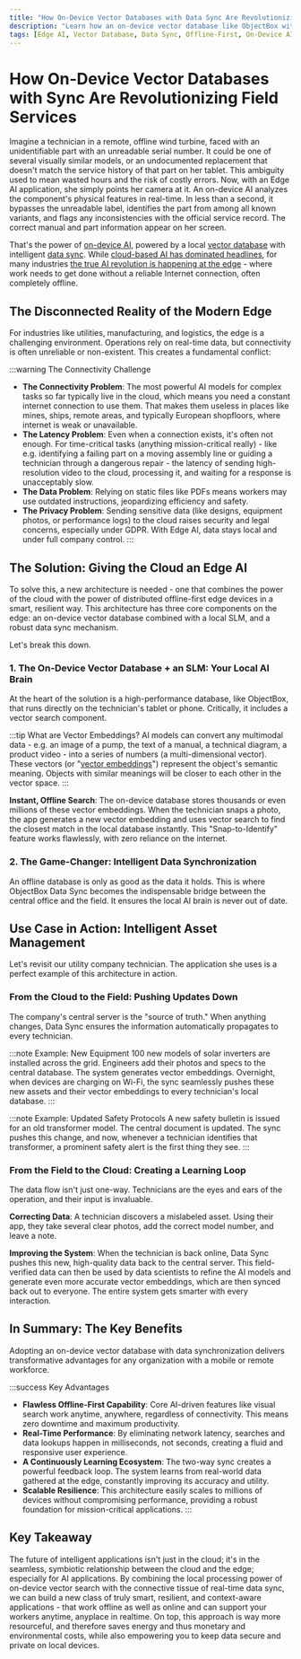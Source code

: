```yaml
---
title: "How On-Device Vector Databases with Data Sync Are Revolutionizing Field Services"
description: "Learn how an on-device vector database like ObjectBox with real-time data sync enables powerful, offline-first AI applications for industries like field services."
tags: [Edge AI, Vector Database, Data Sync, Offline-First, On-Device AI]
---
```



# How On-Device Vector Databases with Sync Are Revolutionizing Field Services

Imagine a technician in a remote, offline wind turbine, faced with an unidentifiable part with an unreadable serial number. It could be one of several visually similar models, or an undocumented replacement that doesn't match the service history of that part on her tablet. This ambiguity used to mean wasted hours and the risk of costly errors. Now, with an Edge AI application, she simply points her camera at it. An on-device AI analyzes the component's physical features in real-time. In less than a second, it bypasses the unreadable label, identifies the part from among all known variants, and flags any inconsistencies with the official service record. The correct manual and part information appear on her screen.

That's the power of [on-device AI](https://objectbox.io/local-ai-what-it-is-and-why-we-need-it/), powered by a local [vector database](https://objectbox.io/on-device-vector-databases-and-edge-ai/) with intelligent [data sync](https://objectbox.io/what-is-data-synchronization-how-to-keep-data-in-sync/). While [cloud-based AI has dominated headlines](https://www.ciodive.com/news/cloud-infrastructure-services-iaas-growth-aws-microsoft-google/757343/), for many industries [the true AI revolution is happening at the edge](https://arxiv.org/abs/2507.11545) - where work needs to get done without a reliable Internet connection, often completely offline.

## The Disconnected Reality of the Modern Edge

For industries like utilities, manufacturing, and logistics, the edge is a challenging environment. Operations rely on real-time data, but connectivity is often unreliable or non-existent. This creates a fundamental conflict:

:::warning The Connectivity Challenge
- **The Connectivity Problem**: The most powerful AI models for complex tasks so far typically live in the cloud, which means you need a constant internet connection to use them. That makes them useless in places like mines, ships, remote areas, and typically European shopfloors, where internet is weak or unavailable.
- **The Latency Problem**: Even when a connection exists, it's often not enough. For time-critical tasks (anything mission-critical really) - like e.g. identifying a failing part on a moving assembly line or guiding a technician through a dangerous repair - the latency of sending high-resolution video to the cloud, processing it, and waiting for a response is unacceptably slow.
- **The Data Problem**: Relying on static files like PDFs means workers may use outdated instructions, jeopardizing efficiency and safety.
- **The Privacy Problem**: Sending sensitive data (like designs, equipment photos, or performance logs) to the cloud raises security and legal concerns, especially under GDPR. With Edge AI, data stays local and under full company control.
:::

## The Solution: Giving the Cloud an Edge AI

To solve this, a new architecture is needed - one that combines the power of the cloud with the power of distributed offline-first edge devices in a smart, resilient way. This architecture has three core components on the edge: an on-device vector database combined with a local SLM, and a robust data sync mechanism. 

Let's break this down.

### 1. The On-Device Vector Database + an SLM: Your Local AI Brain

At the heart of the solution is a high-performance database, like ObjectBox, that runs directly on the technician's tablet or phone. Critically, it includes a vector search component.

:::tip What are Vector Embeddings?
AI models can convert any multimodal data - e.g. an image of a pump, the text of a manual, a technical diagram, a product video - into a series of numbers (a multi-dimensional vector). These vectors (or "[vector embeddings](https://en.wikipedia.org/wiki/Embedding_(machine_learning))") represent the object's semantic meaning. Objects with similar meanings will be closer to each other in the vector space.
:::

**Instant, Offline Search**: The on-device database stores thousands or even millions of these vector embeddings. When the technician snaps a photo, the app generates a new vector embedding and uses vector search to find the closest match in the local database instantly. This "Snap-to-Identify" feature works flawlessly, with zero reliance on the internet.

### 2. The Game-Changer: Intelligent Data Synchronization

An offline database is only as good as the data it holds. This is where ObjectBox Data Sync becomes the indispensable bridge between the central office and the field. It ensures the local AI brain is never out of date.

## Use Case in Action: Intelligent Asset Management

Let's revisit our utility company technician. The application she uses is a perfect example of this architecture in action.

### From the Cloud to the Field: Pushing Updates Down

The company's central server is the "source of truth." When anything changes, Data Sync ensures the information automatically propagates to every technician.

:::note Example: New Equipment
100 new models of solar inverters are installed across the grid. Engineers add their photos and specs to the central database. The system generates vector embeddings. Overnight, when devices are charging on Wi-Fi, the sync seamlessly pushes these new assets and their vector embeddings to every technician's local database.
:::

:::note Example: Updated Safety Protocols
A new safety bulletin is issued for an old transformer model. The central document is updated. The sync pushes this change, and now, whenever a technician identifies that transformer, a prominent safety alert is the first thing they see.
:::

### From the Field to the Cloud: Creating a Learning Loop

The data flow isn't just one-way. Technicians are the eyes and ears of the operation, and their input is invaluable.

**Correcting Data**: A technician discovers a mislabeled asset. Using their app, they take several clear photos, add the correct model number, and leave a note.

**Improving the System**: When the technician is back online, Data Sync pushes this new, high-quality data back to the central server. This field-verified data can then be used by data scientists to refine the AI models and generate even more accurate vector embeddings, which are then synced back out to everyone. The entire system gets smarter with every interaction.

## In Summary: The Key Benefits

Adopting an on-device vector database with data synchronization delivers transformative advantages for any organization with a mobile or remote workforce.

:::success Key Advantages
- **Flawless Offline-First Capability**: Core AI-driven features like visual search work anytime, anywhere, regardless of connectivity. This means zero downtime and maximum productivity.
- **Real-Time Performance**: By eliminating network latency, searches and data lookups happen in milliseconds, not seconds, creating a fluid and responsive user experience.
- **A Continuously Learning Ecosystem**: The two-way sync creates a powerful feedback loop. The system learns from real-world data gathered at the edge, constantly improving its accuracy and utility.
- **Scalable Resilience**: This architecture easily scales to millions of devices without compromising performance, providing a robust foundation for mission-critical applications.
:::

## Key Takeaway

The future of intelligent applications isn't just in the cloud; it's in the seamless, symbiotic relationship between the cloud and the edge; especially for AI applications. By combining the local processing power of on-device vector search with the connective tissue of real-time data sync, we can build a new class of truly smart, resilient, and context-aware applications - that work offline as well as online and can support your workers anytime, anyplace in realtime. On top, this approach is way more resourceful, and therefore saves energy and thus monetary and environmental costs, while also empowering you to keep data secure and private on local devices.

<Head>
  <script type="application/ld+json">{JSON.stringify({"@context": "https://schema.org", "@type": "BlogPosting", "mainEntityOfPage": {"@type": "WebPage", "@id": "https://dev.objectbox.io/on-device-vector-database-sync"}, "headline": "How On-Device Vector Databases with Data Sync Are Revolutionizing Field Services", "description": "Learn how an on-device vector database like ObjectBox with real-time data sync enables powerful, offline-first AI applications for industries like field services.", "keywords": "Edge AI, Vector Database, Data Sync, Offline-First, On-Device AI", "datePublished": "2025-09-10T11:47:46+02:00", "dateModified": "2025-09-10T11:53:47+02:00", "author": {"@type": "Person", "name": "Dr. Vivien Dollinger", "url": "https://www.linkedin.com/in/vivien-dollinger/"}})}</script>
</Head>